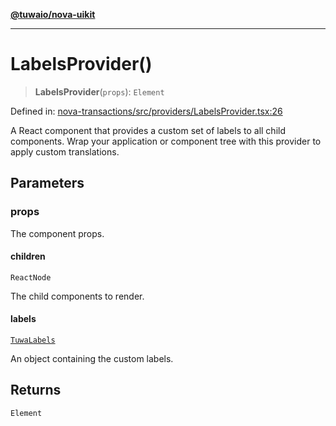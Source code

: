 [**@tuwaio/nova-uikit**](../../../../README.md)

***

# LabelsProvider()

> **LabelsProvider**(`props`): `Element`

Defined in: [nova-transactions/src/providers/LabelsProvider.tsx:26](https://github.com/TuwaIO/nova-uikit/blob/7eb7d9cb80759e610ea3db91bfaf38d4f27731f5/packages/nova-transactions/src/providers/LabelsProvider.tsx#L26)

A React component that provides a custom set of labels to all child components.
Wrap your application or component tree with this provider to apply custom translations.

## Parameters

### props

The component props.

#### children

`ReactNode`

The child components to render.

#### labels

[`TuwaLabels`](../../type-aliases/TuwaLabels.md)

An object containing the custom labels.

## Returns

`Element`
